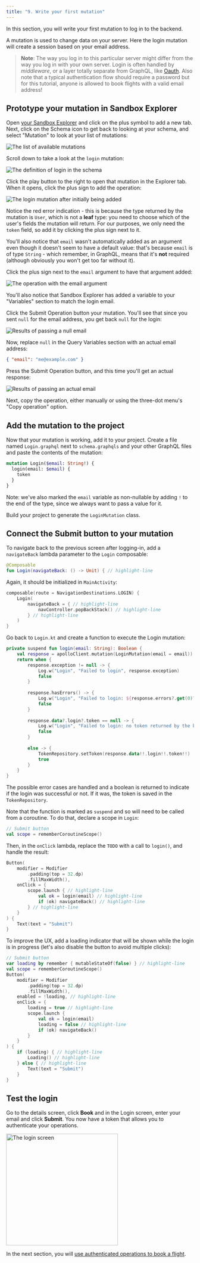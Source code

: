 ```yaml
---
title: "9. Write your first mutation"
---
```


In this section, you will write your first mutation to log in to the backend.

A mutation is used to change data on your server. Here the login mutation will create a session based on your email address.

> **Note**: The way you log in to this particular server might differ from the way you log in with your own server. Login is often handled by _middleware_, or a layer totally separate from GraphQL, like [Oauth](https://en.wikipedia.org/wiki/OAuth).
> Also note that a typical authentication flow should require a password but for this tutorial, anyone is allowed to book flights with a valid email address!


## Prototype your mutation in Sandbox Explorer

Open [your Sandbox Explorer](https://studio.apollographql.com/sandbox/explorer?endpoint=https%3A%2F%2Fapollo-fullstack-tutorial.herokuapp.com%2Fgraphql) and click on the plus symbol to add a new tab. Next, click on the Schema icon to get back to looking at your schema, and select "Mutation" to look at your list of mutations:

<img alt="The list of available mutations" class="screenshot" src="images/sandbox_schema_mutations.png"/>

Scroll down to take a look at the `login` mutation:

<img alt="The definition of login in the schema" class="screenshot" src="images/schema_login_definition.png"/>

Click the play button to the right to open that mutation in the Explorer tab. When it opens, click the plus sign to add the operation:

<img alt="The login mutation after initially being added" class="screenshot" src="images/explorer_added_login_mutation.png"/>

Notice the red error indication - this is because the type returned by the mutation is `User`, which is not a **leaf** type: you need to choose which of the user's fields the mutation will return. For our purposes, we only need the `token` field, so add it by clicking the plus sign next to it.

You'll also notice that `email` wasn't automatically added as an argument even though it doesn't seem to have a default value: that's because `email` is of type `String` - which remember, in GraphQL, means that it's **not** required (although obviously you won't get too far without it).

Click the plus sign next to the `email` argument to have that argument added:

<img alt="The operation with the email argument" class="screenshot" src="images/explorer_login_email_added.png"/>

You'll also notice that Sandbox Explorer has added a variable to your "Variables" section to match the login email.

Click the Submit Operation button your mutation. You'll see that since you sent `null` for the email address, you get back `null` for the login:

<img alt="Results of passing a null email" class="screenshot" src="images/login_mutation_null.png"/>

Now, replace `null` in the Query Variables section with an actual email address:

```json title="(Sandbox Explorer)"
{ "email": "me@example.com" }
```

Press the Submit Operation button, and this time you'll get an actual response:

<img alt="Results of passing an actual email" class="screenshot" src="images/login_mutation_email.png"/>

Next, copy the operation, either manually or using the three-dot menu's "Copy operation" option.

## Add the mutation to the project

Now that your mutation is working, add it to your project. Create a file named `Login.graphql` next to `schema.graphqls` and your other GraphQL files and paste the contents of the mutation:

```graphql title="app/src/main/graphql/Login.graphql"
mutation Login($email: String!) {
  login(email: $email) {
    token
  }
}
```
Note: we've also marked the `email` variable as non-nullable by adding `!` to the end of the type, since we always want to pass a value for it.

Build your project to generate the `LoginMutation` class.

## Connect the Submit button to your mutation

To navigate back to the previous screen after logging-in, add a `navigateBack` lambda parameter to the `Login` composable:

```kotlin title="app/src/main/java/com/example/rocketreserver/Login.kt"
@Composable
fun Login(navigateBack: () -> Unit) { // highlight-line
```

Again, it should be initialized in `MainActivity`:
    
```kotlin title="app/src/main/java/com/example/rocketreserver/MainActivity.kt"
composable(route = NavigationDestinations.LOGIN) {
    Login(
        navigateBack = { // highlight-line
            navController.popBackStack() // highlight-line
        } // highlight-line
    )
}
```

Go back to `Login.kt` and create a function to execute the Login mutation:

```kotlin title="app/src/main/java/com/example/rocketreserver/Login.kt"
private suspend fun login(email: String): Boolean {
    val response = apolloClient.mutation(LoginMutation(email = email)).execute()
    return when {
        response.exception != null -> {
            Log.w("Login", "Failed to login", response.exception)
            false
        }
    
        response.hasErrors() -> {
            Log.w("Login", "Failed to login: ${response.errors?.get(0)?.message}")
            false
        }
    
        response.data?.login?.token == null -> {
            Log.w("Login", "Failed to login: no token returned by the backend")
            false
        }
    
        else -> {
            TokenRepository.setToken(response.data!!.login!!.token!!)
            true
        }
    }
}
```
The possible error cases are handled and a boolean is returned to indicate if the login was successful or not. If it was, the token is saved in the `TokenRepository`.

Note that the function is marked as `suspend` and so will need to be called from a coroutine. To do that, declare a scope in `Login`:

```kotlin title="app/src/main/java/com/example/rocketreserver/Login.kt"
// Submit button
val scope = rememberCoroutineScope()
```

Then, in the `onClick` lambda, replace the `TODO` with a call to `login()`, and handle the result:

```kotlin title="app/src/main/java/com/example/rocketreserver/Login.kt"
Button(
    modifier = Modifier
        .padding(top = 32.dp)
        .fillMaxWidth(),
    onClick = {
        scope.launch { // highlight-line
            val ok = login(email) // highlight-line
            if (ok) navigateBack() // highlight-line
        } // highlight-line
    }
) {
    Text(text = "Submit")
}
```

To improve the UX, add a loading indicator that will be shown while the login is in progress (let's also disable the button to avoid multiple clicks):

```kotlin title="app/src/main/java/com/example/rocketreserver/Login.kt"
// Submit button
var loading by remember { mutableStateOf(false) } // highlight-line
val scope = rememberCoroutineScope()
Button(
    modifier = Modifier
        .padding(top = 32.dp)
        .fillMaxWidth(),
    enabled = !loading, // highlight-line
    onClick = {
        loading = true // highlight-line
        scope.launch {
            val ok = login(email)
            loading = false // highlight-line
            if (ok) navigateBack()
        }
    }
) {
    if (loading) { // highlight-line
        Loading() // highlight-line
    } else { // highlight-line
        Text(text = "Submit")
    }
}
```

## Test the login

Go to the details screen, click **Book** and in the Login screen, enter your email and click **Submit**. You now have a token that allows you to authenticate your operations.

<img src="images/login_screen.png" alt="The login screen" class="screenshot" width="300"/>

In the next section, you will [use authenticated operations to book a flight](10-authenticate-your-queries).
